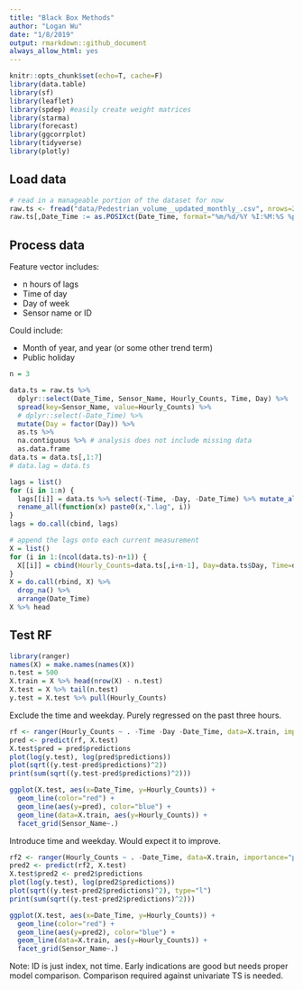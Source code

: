 ```yaml
---
title: "Black Box Methods"
author: "Logan Wu"
date: "1/8/2019"
output: rmarkdown::github_document
always_allow_html: yes
---
```


```r
knitr::opts_chunk$set(echo=T, cache=F)
library(data.table)
library(sf)
library(leaflet)
library(spdep) #easily create weight matrices
library(starma)
library(forecast)
library(ggcorrplot)
library(tidyverse)
library(plotly)
```

## Load data

```r
# read in a manageable portion of the dataset for now
raw.ts <- fread("data/Pedestrian_volume__updated_monthly_.csv", nrows=20000)
raw.ts[,Date_Time := as.POSIXct(Date_Time, format="%m/%d/%Y %I:%M:%S %p")]
```

## Process data

Feature vector includes:

- n hours of lags
- Time of day
- Day of week
- Sensor name or ID

Could include:

- Month of year, and year (or some other trend term)
- Public holiday

```r
n = 3

data.ts = raw.ts %>%
  dplyr::select(Date_Time, Sensor_Name, Hourly_Counts, Time, Day) %>%
  spread(key=Sensor_Name, value=Hourly_Counts) %>%
  # dplyr::select(-Date_Time) %>%
  mutate(Day = factor(Day)) %>%
  as.ts %>%
  na.contiguous %>% # analysis does not include missing data
  as.data.frame
data.ts = data.ts[,1:7]
# data.lag = data.ts

lags = list()
for (i in 1:n) {
  lags[[i]] = data.ts %>% select(-Time, -Day, -Date_Time) %>% mutate_all(function (x) lead(x, i)) %>%
  rename_all(function(x) paste0(x,".lag", i))
}
lags = do.call(cbind, lags)

# append the lags onto each current measurement
X = list()
for (i in 1:(ncol(data.ts)-n+1)) {
  X[[i]] = cbind(Hourly_Counts=data.ts[,i+n-1], Day=data.ts$Day, Time=data.ts$Time, Date_Time=data.ts$Date_Time, Sensor_Name=names(data.ts)[i+n], lags)
}
X = do.call(rbind, X) %>%
  drop_na() %>%
  arrange(Date_Time)
X %>% head
```

## Test RF

```r
library(ranger)
names(X) = make.names(names(X))
n.test = 500
X.train = X %>% head(nrow(X) - n.test)
X.test = X %>% tail(n.test)
y.test = X.test %>% pull(Hourly_Counts)
```

Exclude the time and weekday. Purely regressed on the past three hours.

```r
rf <- ranger(Hourly_Counts ~ . -Time -Day -Date_Time, data=X.train, importance="permutation")
pred <- predict(rf, X.test)
X.test$pred = pred$predictions
plot(log(y.test), log(pred$predictions))
plot(sqrt((y.test-pred$predictions)^2))
print(sum(sqrt((y.test-pred$predictions)^2)))

ggplot(X.test, aes(x=Date_Time, y=Hourly_Counts)) +
  geom_line(color="red") +
  geom_line(aes(y=pred), color="blue") +
  geom_line(data=X.train, aes(y=Hourly_Counts)) +
  facet_grid(Sensor_Name~.)
```

Introduce time and weekday. Would expect it to improve.

```r
rf2 <- ranger(Hourly_Counts ~ . -Date_Time, data=X.train, importance="permutation")
pred2 <- predict(rf2, X.test)
X.test$pred2 <- pred2$predictions
plot(log(y.test), log(pred2$predictions))
plot(sqrt((y.test-pred2$predictions)^2), type="l")
print(sum(sqrt((y.test-pred2$predictions)^2)))

ggplot(X.test, aes(x=Date_Time, y=Hourly_Counts)) +
  geom_line(color="red") +
  geom_line(aes(y=pred2), color="blue") +
  geom_line(data=X.train, aes(y=Hourly_Counts)) +
  facet_grid(Sensor_Name~.)

```

Note: ID is just index, not time.
Early indications are good but needs proper model comparison. Comparison required against univariate TS is needed.
